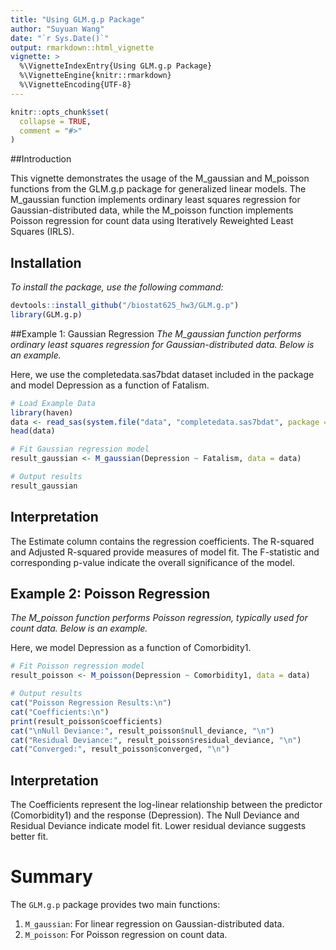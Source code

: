 ```yaml
---
title: "Using GLM.g.p Package"
author: "Suyuan Wang"
date: "`r Sys.Date()`"
output: rmarkdown::html_vignette
vignette: >
  %\VignetteIndexEntry{Using GLM.g.p Package}
  %\VignetteEngine{knitr::rmarkdown}
  %\VignetteEncoding{UTF-8}
---
```


```r
knitr::opts_chunk$set(
  collapse = TRUE,
  comment = "#>"
)
```

##Introduction

This vignette demonstrates the usage of the M_gaussian and M_poisson functions from the GLM.g.p package for generalized linear models.
The M_gaussian function implements ordinary least squares regression for Gaussian-distributed data, while the M_poisson function implements Poisson regression for count data using Iteratively Reweighted Least Squares (IRLS).

## Installation
*To install the package, use the following command:*
```r
devtools::install_github("/biostat625_hw3/GLM.g.p")
library(GLM.g.p)
```

##Example 1: Gaussian Regression
*The M_gaussian function performs ordinary least squares regression for Gaussian-distributed data. Below is an example.*

Here, we use the completedata.sas7bdat dataset included in the package and model Depression as a function of Fatalism.
```r
# Load Example Data
library(haven)
data <- read_sas(system.file("data", "completedata.sas7bdat", package = "GLM.g.p"))
head(data)

# Fit Gaussian regression model
result_gaussian <- M_gaussian(Depression ~ Fatalism, data = data)

# Output results
result_gaussian
```
## Interpretation

The Estimate column contains the regression coefficients.
The R-squared and Adjusted R-squared provide measures of model fit.
The F-statistic and corresponding p-value indicate the overall significance of the model.

## Example 2: Poisson Regression
*The M_poisson function performs Poisson regression, typically used for count data. Below is an example.*

Here, we model Depression as a function of Comorbidity1.
```r
# Fit Poisson regression model
result_poisson <- M_poisson(Depression ~ Comorbidity1, data = data)

# Output results
cat("Poisson Regression Results:\n")
cat("Coefficients:\n")
print(result_poisson$coefficients)
cat("\nNull Deviance:", result_poisson$null_deviance, "\n")
cat("Residual Deviance:", result_poisson$residual_deviance, "\n")
cat("Converged:", result_poisson$converged, "\n")
```
## Interpretation

The Coefficients represent the log-linear relationship between the predictor (Comorbidity1) and the response (Depression).
The Null Deviance and Residual Deviance indicate model fit. Lower residual deviance suggests better fit.


# Summary

The `GLM.g.p` package provides two main functions:

1. `M_gaussian`: For linear regression on Gaussian-distributed data.
2. `M_poisson`: For Poisson regression on count data.



